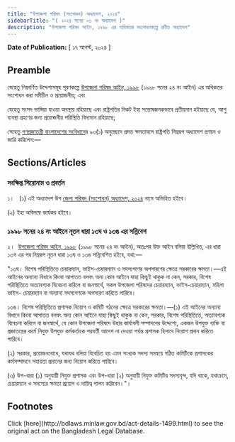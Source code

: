 ```yaml
---
title: "উপজেলা পরিষদ (সংশোধন) অধ্যাদেশ, ২০২৪"
sidebarTitle: "( ২০২৪ সনের ০৩ নং অধ্যাদেশ )"
description: "উপজেলা পরিষদ আইন, ১৯৯৮ এর অধিকতর সংশোধনকল্পে প্রণীত অধ্যাদেশ"
---
```


**Date of Publication:** [ ১৭ আগস্ট, ২০২৪ ]

## Preamble

যেহেতু নিম্নবর্ণিত উদ্দেশ্যসমূহ পূরণকল্পে [উপজেলা পরিষদ আইন, ১৯৯৮](/laws/act-827 "উপজেলা পরিষদ আইন, ১৯৯৮") (১৯৯৮ সনের ২৪ নং আইন) এর অধিকতর সংশোধন করা সমীচীন ও প্রয়োজনীয়; এবং

যেহেতু সংসদ ভাঙ্গিয়া যাওয়া অবস্থায় রহিয়াছে এবং রাষ্ট্রপতির নিকট ইহা সন্তোষজনকভাবে প্রতীয়মান হইয়াছে যে, আশু ব্যবস্থা গ্রহণের জন্য প্রয়োজনীয় পরিস্থিতি বিদ্যমান রহিয়াছে;

সেহেতু [গণপ্রজাতন্ত্রী বাংলাদেশের সংবিধান](/act-957.html "গণপ্রজাতন্ত্রী বাংলাদেশের সংবিধান")ের ৯৩(১) অনুচ্ছেদে প্রদত্ত ক্ষমতাবলে রাষ্ট্রপতি নিম্নরূপ অধ্যাদেশ প্রণয়ন ও জারি করিলেন:—

## Sections/Articles

### সংক্ষিপ্ত শিরোনাম ও প্রবর্তন

১।   (১) এই অধ্যাদেশ উপ [জেলা পরিষদ (সংশোধন) অধ্যাদেশ, ২০২৪](/laws/act-1498 "জেলা পরিষদ (সংশোধন) অধ্যাদেশ, ২০২৪") নামে অভিহিত হইবে।

(২) ইহা অবিলম্বে কার্যকর হইবে।

### ১৯৯৮ সনের ২৪ নং আইনে নূতন ধারা ১৩ঘ ও ১৩ঙ এর সন্নিবেশ

২।  [উপজেলা পরিষদ আইন, ১৯৯৮](/laws/act-827 "উপজেলা পরিষদ আইন, ১৯৯৮") (১৯৯৮ সনের ২৪ নং আইন), অতঃপর উক্ত আইন বলিয়া উল্লিখিত, এর ধারা ১৩গ এর পর নিম্নরূপ নূতন ধারা ১৩ঘ ও ১৩ঙ সন্নিবেশিত হইবে, যথা:—

"১৩ঘ। বিশেষ পরিস্থিতিতে চেয়ারম্যান, ভাইস-চেয়ারম্যান ও সদস্যগণের অপসারণের ক্ষেত্রে সরকারের ক্ষমতা।—এই আইনের অন্যান্য বিধানে কিংবা আপাতত বলবৎ অন্য কোন আইনে যাহা কিছুই থাকুক না কেন, সরকার, বিশেষ পরিস্থিতিতে অত্যাবশ্যক বিবেচনা করিলে বা জনস্বার্থে, সকল উপজেলা পরিষদের চেয়ারম্যান, ভাইস-চেয়ারম্যান, মহিলা ভাইস- চেয়ারম্যান বা অন্যান্য সদস্যগণকে অপসারণ করিতে পারিবে।

১৩ঙ। বিশেষ পরিস্থিতিতে প্রশাসক নিয়োগ ও কমিটি গঠনের ক্ষেত্রে সরকারের ক্ষমতা।—(১) এই আইনের অন্যান্য বিধানে কিংবা আপাতত বলবৎ অন্য কোন আইনে যাহা কিছুই থাকুক না কেন, সরকার, বিশেষ পরিস্থিতিতে, অত্যাবশ্যক বিবেচনা করিলে বা জনস্বার্থে, যে কোন উপজেলা পরিষদে উহার কার্যাবলী সম্পাদনের উদ্দেশ্যে, একজন উপযুক্ত ব্যক্তি বা প্রজাতন্ত্রের কর্মে নিযুক্ত উপযুক্ত কর্মকর্তাকে পরবর্তী আদেশ না দেওয়া পর্যন্ত প্রশাসক হিসাবে নিয়োগ প্রদান করিতে পারিবে।

(২) সরকার, প্রয়োজনবোধে, যথাযথ বলিয়া বিবেচিত হয় এমন সংখ্যক সদস্য সমন্বয়ে গঠিত কমিটিকে প্রশাসকের কর্মসম্পাদনে সহায়তা প্রদানের জন্য নিয়োগ করিতে পারিবে।

(৩) উপ-ধারা (১) অনুযায়ী নিযুক্ত প্রশাসক এবং উপ-ধারা (২) অনুযায়ী নিযুক্ত কমিটির সদস্যবৃন্দ, যদি থাকে, যথাক্রমে, চেয়ারম্যান ও সদস্যের ক্ষমতা প্রয়োগ ও দায়িত্ব পালন করিবেন।"।

## Footnotes

<Note>
  Click [here](http://bdlaws.minlaw.gov.bd/act-details-1499.html) to see the original act on the Bangladesh Legal Database.
</Note>
